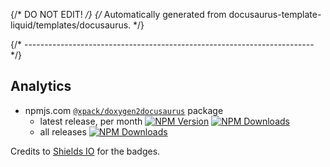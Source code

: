 {/* DO NOT EDIT! */}
{/* Automatically generated from docusaurus-template-liquid/templates/docusaurus. */}

{/* ------------------------------------------------------------------------ */}

## Analytics


- npmjs.com [`@xpack/doxygen2docusaurus`](https://www.npmjs.com/package/@xpack/doxygen2docusaurus/) package
  - latest release, per month
[![NPM Version](https://img.shields.io/npm/v/%40xpack%2Fdoxygen2docusaurus?color=blue)](https://www.npmjs.com/package/@xpack/doxygen2docusaurus/)
[![NPM Downloads](https://img.shields.io/npm/dm/%40xpack%2Fdoxygen2docusaurus?color=green)](https://www.npmjs.com/package/@xpack/doxygen2docusaurus/)
  - all releases [![NPM Downloads](https://img.shields.io/npm/dt/%40xpack%2Fdoxygen2docusaurus?color=green)](https://www.npmjs.com/package/@xpack/doxygen2docusaurus/)

Credits to [Shields IO](https://shields.io) for the badges.
